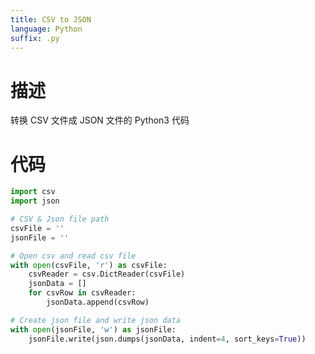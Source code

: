 ```yaml
---
title: CSV to JSON
language: Python
suffix: .py
---
```


# 描述

转换 CSV 文件成 JSON 文件的 Python3 代码

# 代码

```python
import csv
import json

# CSV & Json file path
csvFile = ''
jsonFile = ''

# Open csv and read csv file
with open(csvFile, 'r') as csvFile:
    csvReader = csv.DictReader(csvFile)
    jsonData = []
    for csvRow in csvReader:
        jsonData.append(csvRow)

# Create json file and write json data
with open(jsonFile, 'w') as jsonFile:
    jsonFile.write(json.dumps(jsonData, indent=4, sort_keys=True))

```
